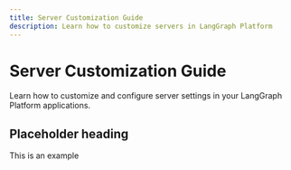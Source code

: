 ```yaml
---
title: Server Customization Guide
description: Learn how to customize servers in LangGraph Platform
---
```


# Server Customization Guide

Learn how to customize and configure server settings in your LangGraph Platform applications. 

## Placeholder heading

This is an example